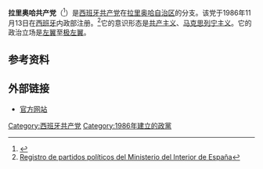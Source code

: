 {{Infobox political party
| name            = 拉里奥哈共产党
| native_name     = Partido Comunista de La Rioja
| logo            = Pce_2014.svg
| logo_size       = 120px
| general_secretary =  Montserrat García<ref>[http://www.lukor.com/literatura/noticias/0503/01135752.htm Pasionaria flor siglo XX recrea Logroño vida dirigente comunista años después muerte<!-- Bot generated title -->] {{webarchive|url=https://web.archive.org/web/20070926215837/http://www.lukor.com/literatura/noticias/0503/01135752.htm |date=2007-09-26 }}</ref>
| founder         =  
| leader1_title   =  
| leader1_name    =  
| foundation      =  
| dissolution     = <!-- {{End date|YYYY|MM|DD|df=y}} -->
| merger          =  
| headquarters    =  
| newspaper       =  
| youth_wing      = 
| membership_year = 
| membership      = 
| ideology        = [[共产主义|共产主义]]<br/>[[马克思列宁主义|马克思列宁主义]]<br/>[[共和主义|共和主义]]
| position        = [[左翼|左翼]]至[[极左翼|极左翼]]
| national        = [[拉里奥哈联合左翼|拉里奥哈联合左翼]]（1986年至今）
| international   =
| european        = 
| europarl        = 
| seats1_title    = 
| seats1          = 
| colours         = {{Color box|{{Party_meta/Communist_Party_of_Spain/color}}|border=darkgray}} [[红色|红色]]
| website         = [http://www.pce.es/federaciones/rioja.php www.pce.es/larioja]
| colorcode       = {{Party_meta/Communist_Party_of_Spain/color}}
| country         = 西班牙
}}
'''拉里奥哈共产党'''（{{lang-es|Partido Comunista de La Rioja}}<ref>{{Cite book |title=Anuario El País |url=https://books.google.ru/books?id=H7gjAQAAIAAJ |year=1991 |pages=第 81 页 |access-date=2018-10-24 |archive-date=2019-08-22 |archive-url=https://web.archive.org/web/20190822130502/https://books.google.ru/books?id=H7gjAQAAIAAJ |dead-url=no }}</ref>）是[[西班牙共产党|西班牙共产党]]在[[拉里奥哈自治区|拉里奥哈自治区]]的分支。该党于1986年11月13日在[[西班牙|西班牙]]内政部注册。<ref>[https://web.archive.org/web/20170930084954/https://servicio.mir.es/nfrontal/webpartido_politico.html Registro de partidos políticos del Ministerio del Interior de España]</ref>它的意识形态是[[共产主义|共产主义]]、[[马克思列宁主义|马克思列宁主义]]。它的政治立场是[[左翼|左翼]]至[[极左翼|极左翼]]。

==参考资料==
{{reflist}}
==外部链接==
*[https://web.archive.org/web/20070929131524/http://usuarios.lycos.es/pcomunistalarioja/ 官方网站]

{{Communist-party-stub}}
{{西班牙共产党}}
[[Category:西班牙共产党|Category:西班牙共产党]]
[[Category:1986年建立的政黨|Category:1986年建立的政黨]]